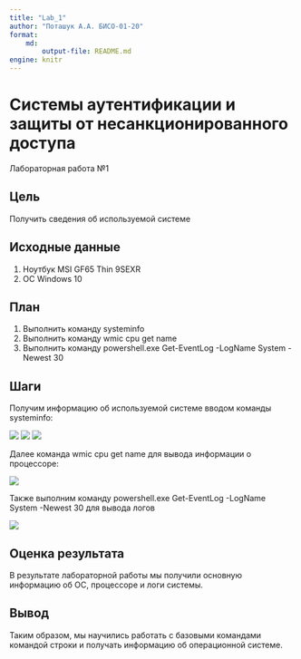 ---
title: "Lab_1"
author: "Поташук А.А. БИСО-01-20"
format: 
    md:
        output-file: README.md
engine: knitr
---

# Системы аутентификации и защиты от несанкционированного доступа

Лабораторная работа №1

## Цель

Получить сведения об используемой системе

## Исходные данные

1.  Ноутбук MSI GF65 Thin 9SEXR
2.  ОС Windows 10

## План

1.  Выполнить команду systeminfo
2.  Выполнить команду wmic cpu get name
3.  Выполнить команду powershell.exe Get-EventLog -LogName System -Newest 30

## Шаги

Получим информацию об используемой системе вводом команды systeminfo:

![](./1.png) 
![](./2.png) 
![](./3.png)

Далее команда wmic cpu get name для вывода информации о процессоре:

![](./4.png)

Также выполним команду powershell.exe Get-EventLog -LogName System -Newest 30 для вывода логов

![](./5.png)

## Оценка результата

В результате лабораторной работы мы получили основную информацию об ОС, процессоре и логи системы.

## Вывод

Таким образом, мы научились работать с базовыми командами командой строки и получать информацию об операционной системе.
